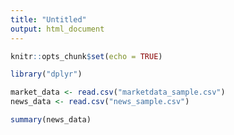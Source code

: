 ```yaml
---
title: "Untitled"
output: html_document
---
```


```r
knitr::opts_chunk$set(echo = TRUE)
```

```r
library("dplyr")

market_data <- read.csv("marketdata_sample.csv")
news_data <- read.csv("news_sample.csv")
```

```r
summary(news_data)
```
